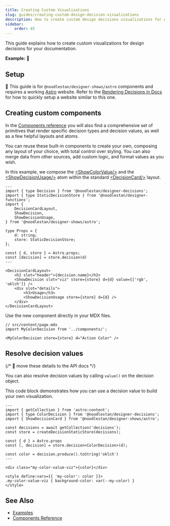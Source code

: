 ```yaml
---
title: Creating Custom Visualizations
slug: guides/creating-custom-design-decision-visualizations
description: How to create custom design decisions visualizations for Astro/Starlight based docs
sidebar:
    order: 45
---
```





This guide explains how to create custom visualizations for design decisions for your documentation.

**Example:** 🚧

## Setup

🚧 This guide is for `@noodlestan/designer-shows/astro` components and requires a working
[Astro](https://docs.astro.build/en/getting-started/) website. Refer to the
[Rendering Decisions in Docs](/guides/documenting-design-decisions-with-astro-and-mdx) for
how to quickly setup a website similar to this one.

## Creating custom components

In the [Components reference](/components) you will also find a comprehensive set of primitives
that render specific decision types and decision values, as well as a few helpful layouts
and atoms.

You can reuse these built-in components to create your own, composing any layout of your choice,
with total control over styling. You can also merge data from
other sources, add custom logic, and format values as you wish.

In this example, we compose the
[&lt;ShowColorValue/&gt;](/components/Astro/Composable/Values/show-color-value) and the
[&lt;ShowDecisionUsage/&gt;](/components/Astro/Composable/Attributes/show-decision-usage) atom
within the standard
[&lt;DecisionCard/&gt;](/components/Astro/Layouts/decision-card) layout.

```astro title="MyColorDecision.Astro"
---
import { type Decision } from '@noodlestan/designer-decisions';
import { type StaticDecisionStore } from '@noodlestan/designer-functions';
import {
    DecisionCardLayout,
    ShowDecision,
    ShowDecisionUsage,
} from '@noodlestan/designer-shows/astro';

type Props = {
    d: string;
    store: StaticDecisionStore;
};

const { d, store } = Astro.props;
const [decision] = store.decision(d)
---

<DecisionCardLayout>
    <h2 slot="header">{decision.name}</h2>
    <ShowDecision slot="viz" store={store} d={d} value={['rgb', 'oklch']} />
    <div slot="details">
        <h3>Usage</h3>
        <ShowDecisionUsage store={store} d={d} />
    </div>
</DecisionCardLayout>
```

Use the new component directly in your MDX files.

```mdx
// src/content/page.mdx
import MyColorDecision from '../components/';

<MyColorDecision store={store} d="Action Color" />
```

## Resolve decision values

{/* 🚧 move these details to the API docs */}

You can also resolve decision values by calling `value()` on the decision object.

This code block demonstrates how you can use a decision value to build your own visualization.

```astro
---
import { getCollection } from 'astro:content';
import { type ColorDecision } from '@noodlestan/designer-decisions';
import { ShowDecisionCard } from '@noodlestan/designer-shows/astro';

const decisions = await getCollection('decisions');
const store = createDecisionStaticStore(decisions);

const { d } = Astro.props
const [, decision] = store.decision<ColorDecision>(d);

const color = decision.produce().toString('oklch')
---

<div class="my-color-value-viz">{color}</div>

<style define:vars={{ 'my-color': color }}>
.my-color-value-viz { background-color: var(--my-color) }
</style>
```

## See Also

-   [Examples](/examples)
-   [Components Reference](/components)
